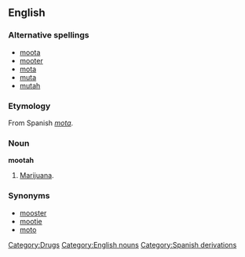 ==English==

===Alternative spellings===
*[[moota]]
*[[mooter]]
*[[mota]]
*[[muta]]
*[[mutah]]

===Etymology===
From Spanish ''[[mota]]''.

===Noun===
'''mootah'''

# {{context|US|slang}} [[marijuana|Marijuana]].

===Synonyms===
*[[mooster]]
*[[mootie]]
*[[moto]]

[[Category:Drugs]]
[[Category:English nouns]]
[[Category:Spanish derivations]]
